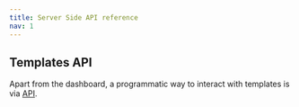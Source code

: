 ```yaml
---
title: Server Side API reference
nav: 1
---
```


## Templates API

Apart from the dashboard, a programmatic way to interact with templates is via [API](/docs/server-side/v2/foundation/templates-and-roles#api-reference).
